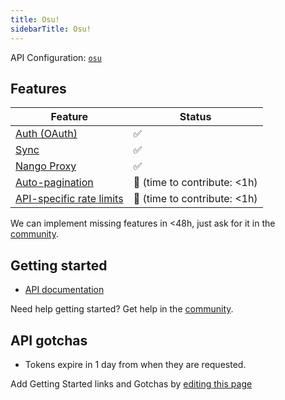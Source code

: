 ```yaml
---
title: Osu!
sidebarTitle: Osu!
---
```


API Configuration: [`osu`](https://nango.dev/providers.yaml)

## Features

| Feature                                                                          | Status                          |
| -------------------------------------------------------------------------------- | ------------------------------- |
| [Auth (OAuth)](/guides/oauth)                                                      | ✅                              |
| [Sync](/guides/sync)                                                              | ✅                              |
| [Nango Proxy](/guides/proxy)                          | ✅   |
| [Auto-pagination](/nango-sync/configuration#auto-pagination)                     | 🚫 (time to contribute: &lt;1h) |
| [API-specific rate limits](/nango-sync/configuration#rate-limits-retry-policies) | 🚫 (time to contribute: &lt;1h) |

<Tip>We can implement missing features in &lt;48h, just ask for it in the [community](https://nango.dev/slack).</Tip>
## Getting started

-   [API documentation](https://docs.ppy.sh)

<Tip>Need help getting started? Get help in the [community](https://nango.dev/slack).</Tip>

## API gotchas

-   Tokens expire in 1 day from when they are requested.

<Note>Add Getting Started links and Gotchas by [editing this page](https://github.com/nangohq/nango/tree/master/docs-v2/integrations/all/osu.mdx)</Note>
